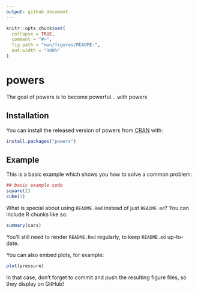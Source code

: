 ```yaml
---
output: github_document
---
```


<!-- README.md is generated from README.Rmd. Please edit that file -->

```r
knitr::opts_chunk$set(
  collapse = TRUE,
  comment = "#>",
  fig.path = "man/figures/README-",
  out.width = "100%"
)
```
# powers

The goal of powers is to become powerful... with powers 

## Installation

You can install the released version of powers from [CRAN](https://CRAN.R-project.org) with:

``` r
install.packages("powers")
```

## Example

This is a basic example which shows you how to solve a common problem:

```r
## basic example code
square(2)
cube(3)

```

What is special about using `README.Rmd` instead of just `README.md`? You can include R chunks like so:

```r
summary(cars)
```

You'll still need to render `README.Rmd` regularly, to keep `README.md` up-to-date.

You can also embed plots, for example:

```r
plot(pressure)
```

In that case, don't forget to commit and push the resulting figure files, so they display on GitHub!
